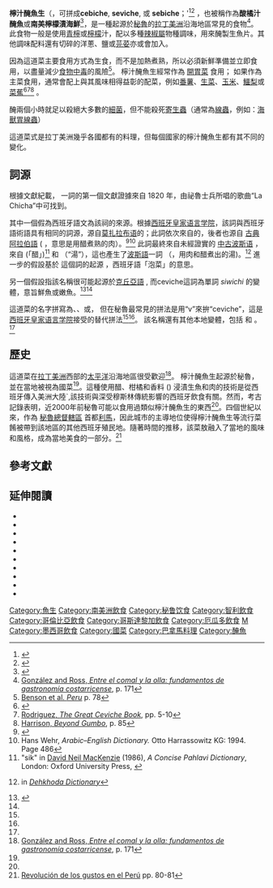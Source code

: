 {{Infobox prepared food
| name             = 檸汁醃魚生
| image            = [[File:Ceviche_at_Peru.jpg|230px]]
| caption          = [[秘魯|秘魯]]的檸汁醃魚生
| region          = [[皮乌拉省|皮乌拉省]]<ref>{{Cite web |url=https://andina.pe/agencia/noticia-orgullo-peruano-conoce-historia-del-cebiche-y-sus-deliciosas-variantes-regionales-807396.aspx#:~:text=La%20existencia%20del%20cebiche%20tiene,en%20la%20actual%20regi%C3%B3n%20Piura. |title=¡Orgullo peruano! Conoce la historia del cebiche y sus deliciosas variantes regionales |access-date=2021-09-10 |archive-date=2021-10-28 |archive-url=https://web.archive.org/web/20211028103516/https://andina.pe/agencia/noticia-orgullo-peruano-conoce-historia-del-cebiche-y-sus-deliciosas-variantes-regionales-807396.aspx#:~:text=La%20existencia%20del%20cebiche%20tiene,en%20la%20actual%20regi%C3%B3n%20Piura. |dead-url=no }}</ref>
| country          = {{flagcountry|Peru}}<ref name="Rodriguez, p. 3">[[#great_ceviche|Rodriguez, ''The Great Ceviche Book'']], p. 3</ref><ref name="Ross, p. 171"/><ref name="Butler, p. 150">[[#cleora_butler|Butler, ''Cleora's Kitchens'']], p. 150</ref><ref name="Peschiera, p. 35">[[#peschiera|Peschiera, ''Cocina Peruana'']], p. 35</ref><ref>{{Cite journal|last=Hatlestad|first=Kari|date=March 2017|title=The Social and Cultural Origins of Peruvian Food|url=https://pdxscholar.library.pdx.edu/cgi/viewcontent.cgi?article=1438&context=honorstheses|journal=International Development- Latin America|volume=1|pages=31|via=Portland State University Library|access-date=2021-09-10|archive-date=2021-08-14|archive-url=https://web.archive.org/web/20210814230248/https://pdxscholar.library.pdx.edu/cgi/viewcontent.cgi?article=1438&context=honorstheses|dead-url=no}}</ref><ref>{{Cite book|title=Defining Ceviche|last=Rodriguez|first=Douglas|publisher=Crown Publishing Group|year=2010|isbn=9781580081078|location=New York|pages=1, 2|language=en}}</ref>
| creator          =  
| course           = 主菜或[[前菜|前菜]]
| served           = 冷吃，煮熟、生食、或用檸檬汁生腌
| main_ingredient  = [[魚|魚]]肉片、[[青檸|青檸]]、[[檸檬|檸檬]]、[[洋蔥|洋蔥]]及[[辣椒屬|辣椒屬]]物種
}}
'''檸汁醃魚生'''（{{lang-es|'''Ceviche'''}}，可拼成'''cebiche''', '''seviche''', 或 '''sebiche'''；'<ref name="RAE-cebiche1">{{cite web|url=http://lema.rae.es/drae/srv/search?id=GV8j3LjK4DXX2Exsj3Eb|title=cebiche|work=Diccionario de la Lengua Española|publisher=Real Academia Española|access-date=August 28, 2013|archive-date=2017-08-10|archive-url=https://web.archive.org/web/20170810212246/http://lema.rae.es/drae/srv/search?id=GV8j3LjK4DXX2Exsj3Eb|dead-url=no}}</ref><ref name="RAE-cebiche3">{{cite web|url=http://buscon.rae.es/drae/?type=3&val=seviche&val_aux=&origen=REDRAE|title=sebiche|work=Diccionario de la Lengua Española|publisher=Real Academia Española|access-date=August 28, 2013|archive-date=2013-11-10|archive-url=https://web.archive.org/web/20131110224908/http://buscon.rae.es/drae/?type=3&val=seviche&val_aux=&origen=REDRAE|dead-url=no}}</ref> {{IPA-es|seˈβitʃe}}，也被稱作為'''酸橘汁醃魚'''或'''南美檸檬漬海鮮'''<ref>{{cite web|url= https://daybuy.tw/costco-18181|title= 南美檸檬漬海鮮 KS 95597|author= <!--Not stated-->|date= |website= 今購百科|publisher= https://www.daybuy.tw/|access-date= 2021-10-21|quote= |archive-date= 2021-10-19|archive-url= https://web.archive.org/web/20211019205635/https://daybuy.tw/costco-18181|dead-url= no}}</ref>，是一種起源於[[秘魯|秘魯]]的[[拉丁美洲|拉丁美洲]]沿海地區常見的食物<ref name="Ross, p. 171">[[#entre_el_comal|González and Ross, ''Entre el comal y la olla: fundamentos de gastronomía costarricense'']], p. 171</ref>。此食物一般是使用[[青檸|青檸]]或[[檸檬|檸檬]]汁，配以多種[[辣椒屬|辣椒屬]]物種調味，用來醃製生魚片。其他調味配料還有切碎的洋蔥、鹽或[[芫荽|芫荽]]亦或會加入。

因為這道菜主要食用方式為生食，而不是加熱煮熟，所以必須新鮮準備並立即食用，以盡量減少[[食物中毒|食物中毒]]的風險<ref name="Benson p. 78">[[#LP_peru|Benson et al. ''Peru'']] p. 78</ref>。 檸汁醃魚生經常作為 [[前菜|開胃菜]] 食用； 如果作為主菜食用，通常會配上與其風味相得益彰的配菜，例如[[番薯|番薯]]、[[生菜|生菜]]、[[玉米|玉米]]、[[鱷梨|鱷梨]]或[[大蕉|菜蕉]]<ref name="EPI">{{cite news | title =Perú decreta el 28 de junio como el Día del Seviche | newspaper =El País Internacional | location =Lima | language =es | publisher =Ediciones El País, S.L. | date =September 19, 2008 | url =http://internacional.elpais.com/internacional/2008/09/19/actualidad/1221775203_850215.html | access-date =August 28, 2013 | archive-date =2016-10-26 | archive-url =https://web.archive.org/web/20161026183559/http://internacional.elpais.com/internacional/2008/09/19/actualidad/1221775203_850215.html | dead-url =no }}</ref><ref>[[#great_ceviche|Rodriguez, ''The Great Ceviche Book'']], pp. 5-10</ref><ref name="Harrison, p. 85">[[#beyond_gumbo|Harrison, ''Beyond Gumbo'']], p. 85</ref> 。

醃兩個小時就足以殺絕大多數的[[細菌分類表|細菌]]，但不能殺死[[寄生虫|寄生蟲]]（通常為[[線蟲|線蟲]]，例如：[[海獸胃線蟲|海獸胃線蟲]]）

這道菜式是拉丁美洲幾乎各國都有的料理，但每個國家的檸汁醃魚生都有其不同的變化。

==詞源==
根據文獻紀載，{{lang|es|ceviche}} 一詞的第一個文獻證據來自 1820 年，由祕魯士兵所唱的歌曲“La Chicha”中可找到。

其中一個假為西班牙語文為該祠的來源。根據[[西班牙皇家语言学院|西班牙皇家语言学院]]，該詞與西班牙語術語{{lang|es|{{Link-en|escabeche|escabeche}}}}具有相同的詞源，源自[[莫扎拉布语|莫扎拉布语]]的{{lang| mxi|izkebêch}}；此詞依次來自{{Link-en|Andalusi_Arabic|Andalusi Arabic|安達盧西亞阿拉伯語}}的{{lang|xaa-Latn|assukkabáǧ}}，後者也源自 [[古典阿拉伯語|古典阿拉伯語]] {{lang|ar-Latn|sakbāj}} ( {{lang|ar|سكباج}}，意思是用醋煮熟的肉）。<ref name="RAE-cebiche4">{{cite web |title=sebiche |work=Diccionario de la Lengua Española |publisher=[[西班牙皇家语言学院|Royal Spanish Academy]] |url=http://buscon.rae.es/draeI/SrvltConsulta?TIPO_BUS=3&LEMA=cebiche |access-date=2010-08-09 |language=es |archive-date=2012-02-13 |archive-url=https://web.archive.org/web/20120213143307/http://buscon.rae.es/draeI/SrvltConsulta?TIPO_BUS=3&LEMA=cebiche |dead-url=no }}</ref><ref>Hans Wehr, ''Arabic–English Dictionary.'' Otto Harrassowitz KG: 1994. Page 486</ref> 此詞最終來自未經證實的 [[中古波斯语|中古波斯语]] {{lang|pal-Latn|*sikbāg}}，來自 {{lang|pal-Latn|sik}} (「醋」)<ref>"sik" in [[David_Neil_MacKenzie|David Neil MacKenzie]] (1986), ''A Concise Pahlavi Dictionary'', London: Oxford University Press, {{ISBN|0-19-713559-5}}</ref> 和 {{lang|pal-Latn |*bāg}}（“湯”），這也產生了[[波斯語|波斯語]]一詞 {{lang|fa-Latn|sekbā}}（{{lang|fa|سکبا}}，用肉和醋煮出的湯)。<ref>{{lang|fa|سکبا}} in ''[[Dehkhoda_Dictionary|Dehkhoda Dictionary]]''</ref> 進一步的假設基於 {{lang|es|escabeche}} 這個詞的起源 ，西班牙語「泡菜」的意思。

另一個假設指該名稱很可能起源於[[克丘亞語|克丘亞語]] ''{{lang|qu|siwichi}}'' , 而ceviche這詞為單詞 ''siwichi'' 的變體，意旨鮮魚或嫩魚。<ref>{{Cite web |url=https://www.peru.travel/es/masperu/descubre-el-origen-del-cebiche-uno-de-los-potajes-mas-trendys-y-aclamados |title=Descubre el origen del Cebiche, uno de los potajes más "trendys" y aclamados |access-date=2021-09-10 |archive-date=2021-12-26 |archive-url=https://web.archive.org/web/20211226041032/https://www.peru.travel/es/masperu/descubre-el-origen-del-cebiche-uno-de-los-potajes-mas-trendys-y-aclamados |dead-url=no }}</ref><ref name="Benson p. 78" />

這道菜的名字拼寫為{{lang|es|cebiche}}、{{lang|es|ceviche}}、{{lang|es|seviche}}或{{lang|es|sebiche}}， 但在秘魯最常見的拼法是用“v”來拚“ceviche”，這是[[西班牙皇家语言学院|西班牙皇家语言学院]]接受的替代拼法<ref name="RAE-cebiche1" /><ref name="RAE-cebiche3" />。 該名稱還有其他本地變體，包括 {{lang|es|cerbiche}} 和 {{lang|es|serviche}}。<ref name="Harrison, p. 85" />

==歷史==

這道菜在[[拉丁美洲|拉丁美洲]]西部的[[太平洋|太平洋]]沿海地區很受歡迎<ref name="Ross, p. 171">[[#entre_el_comal|González and Ross, ''Entre el comal y la olla: fundamentos de gastronomía costarricense'']], p. 171</ref>。 檸汁醃魚生起源於秘魯，並在當地被視為國菜<ref name="EPI"/>。這種使用醋、柑橘和香料 ({{Link-en|Escabeche|Escabeche}}) 浸漬生魚和肉的技術是從西班牙傳入美洲大陸`,該技術與深受穆斯林傳統影響的西班牙飲食有關。然而，考古記錄表明，近2000年前秘魯可能以食用過類似檸汁醃魚生的東西<ref name="EPI"/>。四個世紀以來，作為 [[秘魯總督轄區|秘魯總督轄區]] 首都[[利馬|利馬]]，因此城市的主導地位使得檸汁醃魚生等流行菜餚被帶到該地區的其他西班牙殖民地。隨著時間的推移，該菜敖融入了當地的風味和風格，成為當地美食的一部分。<ref name="Revolución">[[#Revolución|Revolución de los gustos en el Perú]] pp. 80-81</ref>

==參考文獻==
{{Reflist|3}}

==延伸閱讀==
*{{cite book|last1=Bayless|first1=Rick|title=Mexico One Plate At A Time|year=2000|publisher=Simon & Schuster|isbn=0-684-84186-X|ref=bayless_one}}
*{{cite book
|publisher=Lonely Planet
|year=2007
|isbn=1-74059-749-4
|title=Peru
|first1=Sara
|last1=Benson
|first2=Paul
|last2=Hellander
|first3=Rafael
|last3=Wlodarski
|url=http://books.google.com/books?id=4OOKiVflYFQC
|ref=LP_peru
}}
*{{cite book
|title=Cleora's Kitchens: The Memoir of a Cook and Eight Decades of Great American Food
|first=Cleora
|last=Butler
|ref=cleora_butler
|isbn=1-57178-133-1
|year=2003
|publisher=Council Oak Books, LLC
|url=http://books.google.com/books?id=CytJGpIPh1kC
}}
*{{cite book
|title=Beyond gumbo: Creole fusion food from the Atlantic Rim
|first=Jessica B.
|last=Harris
|isbn=0-684-87062-2
|year=2003
|publisher=Simon & Schuster
|url=http://books.google.com/books?id=XE41DeijtX8C
|ref=beyond_gumbo
}}
*{{cite book
|isbn=0-471-41102-7
|title=The Appetizer Atlas: A World of Small Bites
|first1=Arthur L.
|last1=Meyer
|first2=Jon M.
|last2=Vann
|publisher=John Wiley and Sons
|year=2003
|url=http://books.google.com/books?id=w9p8mVe9wTUC
|ref=AAtlas
}}
*{{cite book
|title=Cocina Peruana
|first=Emilio
|last=Peschiera
|publisher=Ediciones Granica S.A.
|isbn=956-8077-30-8
|year=2005
|url=http://books.google.com/books?id=TBlIsgmqA8AC
|ref=peschiera
}}
*{{cite book
|publisher=W. W. Norton & Company
|year=2012
|isbn=978-0-393-05069-1
|title=Gran Cocina Latina
|url=http://books.google.com/books?id=H-ZRGwAACAAJ&dq=gran+cocina+latina&hl=en&sa=X&ei=lcOoUeHHB4ONigLggoG4AQ&ved=0CEMQ6AEwAQ
|first1=Maricel
|last1=Presilla
|page=479
|ref=presilla
|access-date=2016-01-23
|archive-date=2017-09-23
|archive-url=https://web.archive.org/web/20170923095036/https://books.google.com/books?id=H-ZRGwAACAAJ&dq=gran+cocina+latina&hl=en&sa=X&ei=lcOoUeHHB4ONigLggoG4AQ&ved=0CEMQ6AEwAQ
|dead-url=no
}}
*{{cite book
|title=The Great Ceviche Book
|first=Douglas
|last=Rodriguez
|isbn=1-58008-107-X
|publisher=Ten Speed Press
|date=2010-06-08
|url=http://books.google.com/books?id=dJcNQZi7_hQC&pg=PA3&dq=cebiche+origin+peru#v=onepage&q=cebiche%20origin%20peru&f=false
|page=3
|ref=great_ceviche
}}
*{{cite book
|url=http://books.google.com/books?id=icY2kM6bn-gC
|title=Entre el comal y la olla: fundamentos de gastronomía costarricense
|first1=Marjorie Ross
|last1=González
|first2=Marjorie
|last2=Ross
|publisher=Euned
|ref=entre_el_comal
}}
*{{cite news
|title=Revolución de los gustos en el Perú
|newspaper=Américas
|publisher=General Secretariat of the Organization of American States
|date=June 2006
|url=http://books.google.com/books?id=lBtkuboN5vgC&pg=PA81&dq=origen+ceviche+mexico#v=onepage&q&f=false
|ref=Revolución
}}


[[Category:魚生|Category:魚生]]
[[Category:南美洲飲食|Category:南美洲飲食]]
[[Category:秘鲁饮食|Category:秘鲁饮食]]
[[Category:智利飲食|Category:智利飲食]]
[[Category:哥倫比亞飲食|Category:哥倫比亞飲食]]
[[Category:哥斯達黎加飲食|Category:哥斯達黎加飲食]]
[[Category:厄瓜多飲食|Category:厄瓜多飲食]]
[[Category:鱼肉制品与鱼肉菜肴|M]]
[[Category:墨西哥飲食|Category:墨西哥飲食]]
[[Category:國菜|Category:國菜]]
[[Category:巴拿馬料理|Category:巴拿馬料理]]
[[Category:醃魚|Category:醃魚]]